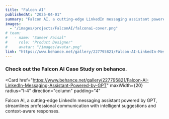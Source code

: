 ```yaml
---
title: "Falcon AI"
publishedAt: "2025-04-01"
summary: "Falcon AI, a cutting-edge LinkedIn messaging assistant powered by GPT, streamlines professional communication with intelligent suggestions and context-aware responses."
images:
  - "/images/projects/FalconAI/falconai-cover.png"
# team:
#   - name: "Sameer Faisal"
#     role: "Product Designer"
#     avatar: "/images/avatar.png"
link: "https://www.behance.net/gallery/227795821/Falcon-AI-LinkedIn-Messaging-Assistant-Powered-by-GPT"
---
```

### Check out the Falcon AI Case Study on behance.

<Card
  href="https://www.behance.net/gallery/227795821/Falcon-AI-LinkedIn-Messaging-Assistant-Powered-by-GPT"
  maxWidth={20}
  radius="l-4"
  direction="column"
  padding="4"
>
  <SmartImage src="/images/projects/FalconAI/falconai-cover.png" aspectRatio="16/9" radius="l" sizes="400px" />
  <Column fillWidth padding="12" gap="8" horizontal="start">
    <Text variant="body-default-s" onBackground="neutral-weak" align="left">
      Falcon AI, a cutting-edge LinkedIn messaging assistant powered by GPT, streamlines professional communication with intelligent suggestions and context-aware responses.
    </Text>
  </Column>
</Card>